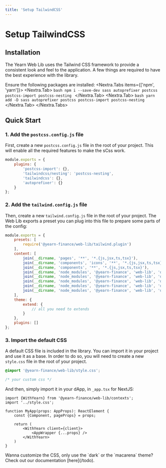 ```yaml
---
title: 'Setup TailwindCSS'
---
```



# Setup TailwindCSS
## Installation

The Yearn Web Lib uses the Tailwind CSS framework to provide a consistent look and feel to the application. A few things are required to have the best experience with the library.

Ensure the following packages are installed:
<Nextra.Tabs items={['npm', 'yarn']}>
	<Nextra.Tab>
		```bash
		npm i --save-dev sass autoprefixer postcss postcss-import postcss-nesting
		```
	</Nextra.Tab>
	<Nextra.Tab>
		```bash
		yarn add -D sass autoprefixer postcss postcss-import postcss-nesting
		```
	</Nextra.Tab>
</Nextra.Tabs>

## Quick Start

### 1. Add the `postcss.config.js` file
First, create a new `postcss.config.js` file in the root of your project. This will enable all the required features to make the sCss work.
```js
module.exports = {
	plugins: {
		'postcss-import': {},
		'tailwindcss/nesting': 'postcss-nesting',
		'tailwindcss': {},
		'autoprefixer': {}
	}
};
```

### 2. Add the `tailwind.config.js` file
Then, create a new `tailwind.config.js` file in the root of your project. The Web Lib exports a preset you can plug into this file to prepare some parts of the config:
```js
module.exports = {
	presets: [
		require('@yearn-finance/web-lib/tailwind.plugin')
	],
	content: [
		join(__dirname, 'pages', '**', '*.{js,jsx,ts,tsx}'),
		join(__dirname, 'components', 'icons', '**', '*.{js,jsx,ts,tsx}'),
		join(__dirname, 'components', '**', '*.{js,jsx,ts,tsx}'),
		join(__dirname, 'node_modules', '@yearn-finance', 'web-lib', 'dist', 'layouts', '**', '*.js'),
		join(__dirname, 'node_modules', '@yearn-finance', 'web-lib', 'dist', 'components', '**', '*.js'),
		join(__dirname, 'node_modules', '@yearn-finance', 'web-lib', 'dist', 'contexts', '**', '*.js'),
		join(__dirname, 'node_modules', '@yearn-finance', 'web-lib', 'dist', 'icons', '**', '*.js'),
		join(__dirname, 'node_modules', '@yearn-finance', 'web-lib', 'dist', 'utils', '**', '*.js')
	],
	theme: {
		extend: {
			// all you need to extends
		}
	},
	plugins: []
};
```

### 3. Import the default CSS
A default CSS file is included in the library. You can import it in your project and use it as a base. In order to do so, you will need to create a new `style.css` file in the root of your project.
```scss
@import '@yearn-finance/web-lib/style.css';

/* your custom css */
```

And then, simply import it in your dApp, in `_app.tsx` for NextJS:
```tsx {2}
import {WithYearn} from '@yearn-finance/web-lib/contexts';
import '../style.css';

function MyApp(props: AppProps): ReactElement {
	const {Component, pageProps} = props;

	return (
		<WithYearn client={client}>
			<AppWrapper {...props} />
		</WithYearn>
	)
}
```

<Callout type="info" emoji="💡">
	Wanna customize the CSS, only use the `dark` or the `macarena` theme? Check out our documentation [here](/todo).
</Callout>